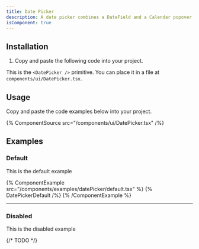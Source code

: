 ```yaml
---
title: Date Picker
description: A date picker combines a DateField and a Calendar popover to allow users to enter or select a date and time value.
isComponent: true
---
```


## Installation

1. Copy and paste the following code into your project.

This is the `<DatePicker />` primitive. You can place it in a file at `components/ui/DatePicker.tsx`.

## Usage

Copy and paste the code examples below into your project.

{% ComponentSource src="/components/ui/DatePicker.tsx" /%}

## Examples

### Default

This is the default example

{% ComponentExample src="/components/examples/datePicker/default.tsx" %}
{% DatePickerDefault /%}
{% /ComponentExample %}

---

### Disabled

This is the disabled example

{/* TODO */}
